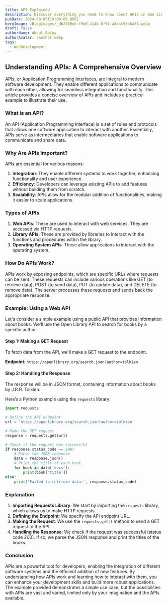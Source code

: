 ```yaml
---
title: API Explained
description: Discover everything you need to know about APIs in one simple guide!
pubDate: 2024-08-06T19:00:00.000Z
heroImage: /BlogImages/_db2109eb-f9e0-414b-8f91-a8e4c9fc6a56.webp
draft: false
authorName: Abdul Rafay
authorAvatar: /author.webp
tags:
  - WebDevelopment
---
```


## Understanding APIs: A Comprehensive Overview

APIs, or Application Programming Interfaces, are integral to modern software development. They enable different applications to communicate with each other, allowing for seamless integration and functionality. This article provides a concise overview of APIs and includes a practical example to illustrate their use.

### What is an API?

An API (Application Programming Interface) is a set of rules and protocols that allows one software application to interact with another. Essentially, APIs serve as intermediaries that enable software applications to communicate and share data.

### Why Are APIs Important?

APIs are essential for various reasons:

1. **Integration**: They enable different systems to work together, enhancing functionality and user experience.
2. **Efficiency**: Developers can leverage existing APIs to add features without building them from scratch.
3. **Scalability**: APIs allow for the modular addition of functionalities, making it easier to scale applications.

### Types of APIs

1. **Web APIs**: These are used to interact with web services. They are accessed via HTTP requests.
2. **Library APIs**: These are provided by libraries to interact with the functions and procedures within the library.
3. **Operating System APIs**: These allow applications to interact with the operating system.

### How Do APIs Work?

APIs work by exposing endpoints, which are specific URLs where requests can be sent. These requests can include various operations like GET (to retrieve data), POST (to send data), PUT (to update data), and DELETE (to remove data). The server processes these requests and sends back the appropriate response.

### Example: Using a Web API

Let's consider a simple example using a public API that provides information about books. We'll use the Open Library API to search for books by a specific author.

#### Step 1: Making a GET Request

To fetch data from the API, we'll make a GET request to the endpoint.

**Endpoint**: `https://openlibrary.org/search.json?author=tolkien`

#### Step 2: Handling the Response

The response will be in JSON format, containing information about books by J.R.R. Tolkien.

Here’s a Python example using the `requests` library:

```python
import requests

# Define the API endpoint
url = 'https://openlibrary.org/search.json?author=tolkien'

# Make the GET request
response = requests.get(url)

# Check if the request was successful
if response.status_code == 200:
    # Parse the JSON response
    data = response.json()
    # Print the title of each book
    for book in data['docs']:
        print(book['title'])
else:
    print('Failed to retrieve data:', response.status_code)
```

### Explanation

1. **Importing Requests Library**: We start by importing the `requests` library, which allows us to make HTTP requests.
2. **Defining the Endpoint**: We specify the API endpoint URL.
3. **Making the Request**: We use the `requests.get()` method to send a GET request to the API.
4. **Handling the Response**: We check if the request was successful (status code 200). If so, we parse the JSON response and print the titles of the books.

### Conclusion

APIs are a powerful tool for developers, enabling the integration of different software systems and the efficient addition of new features. By understanding how APIs work and learning how to interact with them, you can enhance your development skills and build more robust applications. The example provided demonstrates a simple use case, but the possibilities with APIs are vast and varied, limited only by your imagination and the APIs available.
